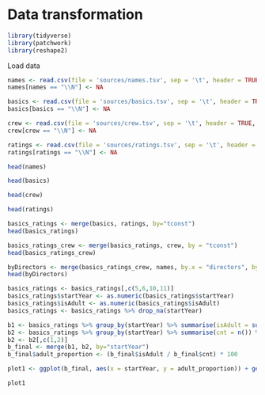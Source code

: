 # Data transformation


```r
library(tidyverse)
library(patchwork)
library(reshape2)
```

Load data
```r
names <- read.csv(file = 'sources/names.tsv', sep = '\t', header = TRUE, fill = TRUE, na.strings = "NA")
names[names == "\\N"] <- NA

basics <- read.csv(file = 'sources/basics.tsv', sep = '\t', header = TRUE, fill = TRUE, na.strings = "NA")
basics[basics == "\\N"] <- NA

crew <- read.csv(file = 'sources/crew.tsv', sep = '\t', header = TRUE, fill = TRUE, na.strings = "NA")
crew[crew == "\\N"] <- NA

ratings <- read.csv(file = 'sources/ratings.tsv', sep = '\t', header = TRUE, fill = TRUE, na.strings = "NA")
ratings[ratings == "\\N"] <- NA
```



```r
head(names)
```
```r
head(basics)
```

```r
head(crew)
```

```r
head(ratings)
```

```r
basics_ratings <- merge(basics, ratings, by="tconst")
head(basics_ratings)
```

```r
basics_ratings_crew <- merge(basics_ratings, crew, by = "tconst")
head(basics_ratings_crew)
```

```r
byDirectors <- merge(basics_ratings_crew, names, by.x = "directors", by.y = "nconst")
head(byDirectors)
```

```r
basics_ratings <- basics_ratings[,c(5,6,10,11)]
basics_ratings$startYear <- as.numeric(basics_ratings$startYear)
basics_ratings$isAdult <- as.numeric(basics_ratings$isAdult)
basics_ratings <- basics_ratings %>% drop_na(startYear)
```

```r
b1 <- basics_ratings %>% group_by(startYear) %>% summarise(isAdult = sum(isAdult))
b2 <- basics_ratings %>% group_by(startYear) %>% summarise(cnt = n()) %>% mutate(freq = round(cnt / sum(cnt), 3)) %>% arrange(desc(freq))
b2 <- b2[,c(1,2)]
b_final <- merge(b1, b2, by="startYear")
b_final$adult_proportion <- (b_final$isAdult / b_final$cnt) * 100
```

```r
plot1 <- ggplot(b_final, aes(x = startYear, y = adult_proportion)) + geom_line() + scale_x_continuous(breaks = seq(1800, 2021, 3)) + theme(axis.text.x = element_text(angle = 90, vjust = 0.5, hjust=1))
```

```r
plot1
```